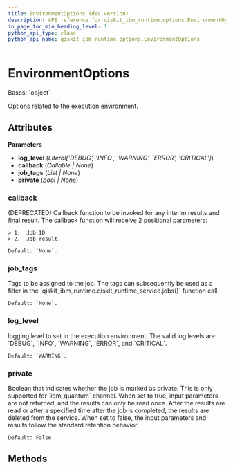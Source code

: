 ```yaml
---
title: EnvironmentOptions (dev version)
description: API reference for qiskit_ibm_runtime.options.EnvironmentOptions in the dev version of qiskit-ibm-runtime
in_page_toc_min_heading_level: 1
python_api_type: class
python_api_name: qiskit_ibm_runtime.options.EnvironmentOptions
---
```


# EnvironmentOptions

<Class id="qiskit_ibm_runtime.options.EnvironmentOptions" isDedicatedPage={true} github="https://github.com/Qiskit/qiskit-ibm-runtime/tree/main/qiskit_ibm_runtime/options/environment_options.py#L28-L63" signature="EnvironmentOptions(log_level='WARNING', callback=None, job_tags=None, private=False)" modifiers="class">
  Bases: `object`

  Options related to the execution environment.

  ## Attributes

  **Parameters**

  *   **log\_level** (*Literal\['DEBUG', 'INFO', 'WARNING', 'ERROR', 'CRITICAL']*)
  *   **callback** (*Callable | None*)
  *   **job\_tags** (*List | None*)
  *   **private** (*bool | None*)

  ### callback

  <Attribute id="qiskit_ibm_runtime.options.EnvironmentOptions.callback" attributeTypeHint="Callable | None" attributeValue="None">
    (DEPRECATED) Callback function to be invoked for any interim results and final result. The callback function will receive 2 positional parameters:

    > 1.  Job ID
    > 2.  Job result.

    Default: `None`.
  </Attribute>

  ### job\_tags

  <Attribute id="qiskit_ibm_runtime.options.EnvironmentOptions.job_tags" attributeTypeHint="List | None" attributeValue="None">
    Tags to be assigned to the job. The tags can subsequently be used as a filter in the `qiskit_ibm_runtime.qiskit_runtime_service.jobs()` function call.

    Default: `None`.
  </Attribute>

  ### log\_level

  <Attribute id="qiskit_ibm_runtime.options.EnvironmentOptions.log_level" attributeTypeHint="Literal['DEBUG', 'INFO', 'WARNING', 'ERROR', 'CRITICAL']" attributeValue="'WARNING'">
    logging level to set in the execution environment. The valid log levels are: `DEBUG`, `INFO`, `WARNING`, `ERROR`, and `CRITICAL`.

    Default: `WARNING`.
  </Attribute>

  ### private

  <Attribute id="qiskit_ibm_runtime.options.EnvironmentOptions.private" attributeTypeHint="bool | None" attributeValue="False">
    Boolean that indicates whether the job is marked as private. This is only supported for `ibm_quantum` channel. When set to true, input parameters are not returned, and the results can only be read once. After the results are read or after a specified time after the job is completed, the results are deleted from the service. When set to false, the input parameters and results follow the standard retention behavior.

    Default: False.
  </Attribute>

  ## Methods
</Class>

